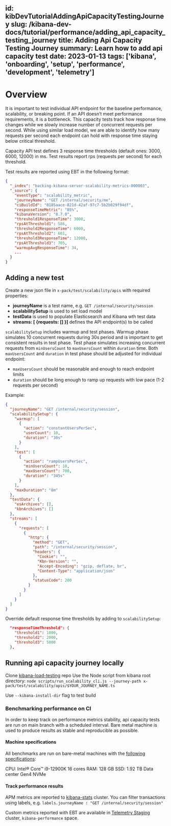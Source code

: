 id: kibDevTutorialAddingApiCapacityTestingJourney
slug: /kibana-dev-docs/tutorial/performance/adding_api_capacity_testing_journey
title: Adding Api Capacity Testing Journey
summary: Learn how to add api capacity test
date: 2023-01-13
tags: ['kibana', 'onboarding', 'setup', 'performance', 'development', 'telemetry']
---

# Overview
It is important to test individual API endpoint for the baseline performance, scalability, or breaking point. If an API doesn’t meet performance requirements, it is a bottleneck.
This capacity tests track how response time changes while we slowly increase number of concurrent requests per second.
While using similar load model, we are able to identify how many requests per second each endpoint can hold with response time staying below critical threshold.

Capacity API test defines 3 response time thresholds (default ones: 3000, 6000, 12000) in ms. Test results report rps (requests per second) for each threshold.

Test results are reported using EBT in the following format:
```json
{
  "_index": "backing-kibana-server-scalability-metrics-000003",
  "_source": {
    "eventType": "scalability_metric",
    "journeyName": "GET /internal/security/me",
    "ciBuildId": "0185aace-821d-42af-97c7-5b2b029f94df",
    "responseTimeMetric": "85%",
    "kibanaVersion": "8.7.0",
    "threshold1ResponseTime": 3000,
    "rpsAtThreshold1": 586,
    "threshold2ResponseTime": 6000,
    "rpsAtThreshold2": 601,
    "threshold3ResponseTime": 12000,
    "rpsAtThreshold3": 705,
    "warmupAvgResponseTime": 34,
    ...
  }
}
```

## Adding a new test
Create a new json file in `x-pack/test/scalability/apis` with required properties:
- **journeyName** is a test name, e.g. `GET /internal/security/session`
- **scalabilitySetup** is used to set load model
- **testData** is used to populate Elasticsearch and Kibana wth test data
- **streams: [ {requests: [] }]** defines the API endpoint(s) to be called

`scalabilitySetup` includes warmup and test phases.
Warmup phase simulates 10 concurrent requests during 30s period and is important to get consistent results in test phase.
Test phase simulates increasing concurrent requests from `minUsersCount` to `maxUsersCount` within `duration` time.
Both `maxUsersCount` and `duration` in test phase should be adjusted for individual endpoint:
  - `maxUsersCount` should be reasonable and enough to reach endpoint limits
  - `duration` should be long enough to ramp up requests with low pace (1-2 requests per second)

Example:
```json
{
  "journeyName": "GET /internal/security/session", 
  "scalabilitySetup": {
    "warmup": [
      {
        "action": "constantUsersPerSec",
        "userCount": 10,
        "duration": "30s"
      }
    ],
    "test": [
      {
        "action": "rampUsersPerSec",
        "minUsersCount": 10,
        "maxUsersCount": 700,
        "duration": "345s"
      }
    ],
    "maxDuration": "8m"
  },
  "testData": {
    "esArchives": [],
    "kbnArchives": []
  },
  "streams": [
    {
      "requests": [
        {
          "http": {
            "method": "GET",
            "path": "/internal/security/session",
            "headers": {
              "Cookie": "",
              "Kbn-Version": "",
              "Accept-Encoding": "gzip, deflate, br",
              "Content-Type": "application/json"
            },
            "statusCode": 200
          }
        }
      ]
    }
  ]
}
```

Override default response time thresholds by adding to `scalabilitySetup`:
```json
  "responseTimeThreshold": {
    "threshold1": 1000,
    "threshold2": 2000,
    "threshold3": 5000
  },
```

## Running api capacity journey locally
Clone [kibana-load-testing](https://github.com/elastic/kibana-load-testing) repo 
Use the Node script from kibana root directory:
  `node scripts/run_scalability_cli.js --journey-path x-pack/test/scalability/apis/$YOUR_JOURNEY_NAME.ts`

Use `--kibana-install-dir` flag to test build

### Benchmarking performance on CI
In order to keep track on performance metrics stability, api capacity tests are run on main branch with a scheduled interval.
Bare metal machine is used to produce results as stable and reproducible as possible.

#### Machine specifications

All benchmarks are run on bare-metal machines with the [following specifications](https://www.hetzner.com/dedicated-rootserver/ex100):

CPU: Intel® Core™ i9-12900K 16 cores
RAM: 128 GB
SSD: 1.92 TB Data center Gen4 NVMe

#### Track performance results
APM metrics are reported to [kibana-stats](https://kibana-stats.elastic.dev/) cluster.
You can filter transactions using labels, e.g. `labels.journeyName : "GET /internal/security/session"`

Custom metrics reported with EBT are available in [Telemetry Staging](https://telemetry-v2-staging.elastic.dev/) cluster, `kibana-performance` space.
